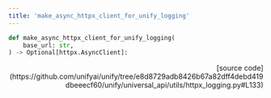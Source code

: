 ```yaml
---
title: 'make_async_httpx_client_for_unify_logging'
---
```


```python
def make_async_httpx_client_for_unify_logging(
    base_url: str,
) -> Optional[httpx.AsyncClient]:
```

<p align="right">[source code](https://github.com/unifyai/unify/tree/e8d8729adb8426b67a82dff4debd419dbeeecf60/unify/universal_api/utils/httpx_logging.py#L133)</p>

